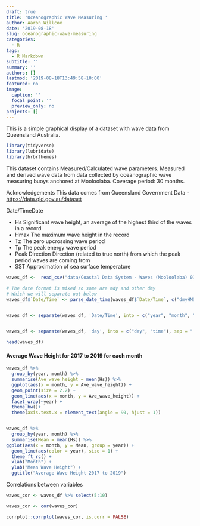 ```yaml
---
draft: true
title: 'Oceanographic Wave Measuring '
author: Aaron Willcox
date: '2019-08-18'
slug: oceanographic-wave-measuring
categories:
  - R
tags:
  - R Markdown
subtitle: ''
summary: ''
authors: []
lastmod: '2019-08-18T13:49:58+10:00'
featured: no
image:
  caption: ''
  focal_point: ''
  preview_only: no
projects: []
---
```


This is a simple graphical display of a dataset with wave data from Queensland Australia. 

```r
library(tidyverse)
library(lubridate)
library(hrbrthemes)
```

This dataset contains Measured/Calculated wave parameters. Measured and derived wave data from data collected by oceanographic wave measuring buoys anchored at Mooloolaba. Coverage period: 30 months.

Acknowledgements
This data comes from Queensland Government Data - [https://data.qld.gov.au/dataset](Link)

Date/TimeDate

+ Hs Significant wave height, an average of the highest third of the waves in a record
+ Hmax The maximum wave height in the record
+ Tz The zero upcrossing wave period
+ Tp The peak energy wave period
+ Peak Direction Direction (related to true north) from which the peak period waves are coming from
+ SST Approximation of sea surface temperature


```r

waves_df <-  read_csv("data/Coastal Data System - Waves (Mooloolaba) 01-2017 to 06 - 2019.csv")

# The date format is mixed so some are mdy and other dmy
# Which we will separate out below 
waves_df$`Date/Time` <- parse_date_time(waves_df$`Date/Time`, c("dmyHMS", "mdyHMS"), truncated = 3) # Change the date format


waves_df <- separate(waves_df, 'Date/Time', into = c("year", "month", "day"), sep = "-") # Separate out the year month and day


waves_df <- separate(waves_df, 'day', into = c("day", "time"), sep = " ") # separate out the day and time

head(waves_df)
```

#### Average Wave Height for 2017 to 2019 for each month

```r

waves_df %>% 
  group_by(year, month) %>% 
  summarise(Ave_wave_height = mean(Hs)) %>% 
  ggplot(aes(x = month, y = Ave_wave_height)) +
  geom_point(size = 2.2) +
  geom_line(aes(x = month, y = Ave_wave_height)) +
  facet_wrap(~year) +
  theme_bw()+ 
  theme(axis.text.x = element_text(angle = 90, hjust = 1))


waves_df %>% 
  group_by(year, month) %>% 
  summarise(Mean = mean(Hs)) %>% 
ggplot(aes(x = month, y = Mean, group = year)) + 
  geom_line(aes(color = year), size = 1) +
  theme_ft_rc() +
  xlab("Month") + 
  ylab("Mean Wave Height") +
  ggtitle("Average Wave Height 2017 to 2019")

```

Correlations between variables

```r

waves_cor <- waves_df %>% select(5:10)

waves_cor <- cor(waves_cor)

corrplot::corrplot(waves_cor, is.corr = FALSE)

```

